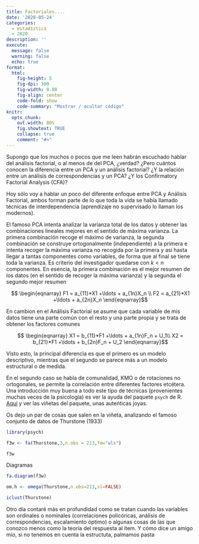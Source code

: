 ```yaml
---
title: Factoriales....
date: '2020-05-24'
categories:
  - estadística
  - 2020
description: ''
execute: 
  message: false
  warning: false
  echo: true
format: 
  html: 
    fig-height: 5
    fig-dpi: 300
    fig-width: 8.88
    fig-align: center
    code-fold: show
    code-summary: "Mostrar / ocultar código"
knitr:
  opts_chunk:
    out.width: 80%
    fig.showtext: TRUE
    collapse: true
    comment: "#>" 
---
```



Supongo que los muchos o pocos que me leen habrán escuchado hablar del análisis factorial, o al menos de del PCA, ¿verdad? ¿Pero cuántos conocen la diferencia entre un PCA y un análisis factorial? ¿Y la relación entre un análisis de correspondencias y un PCA? ¿Y los Confirmatory Factorial Analysis (CFA)?  


Hoy sólo voy a hablar un poco del diferente enfoque entre PCA y Análisis Factorial, ambos forman parte de lo que toda la vida se había llamado técnicas de interdependencia (aprendizaje no supervisado lo llaman los modernos). 

El famoso PCA intenta analizar la varianza total de los datos y obtener las combinaciones lineales mejores en el sentido de máxima varianza. La primera combinación recoge el máximo de varianza, la segunda combinación se construye ortogonalmente (independiente) a la primera e intenta recoger la máxima varianza no recogida por la primera y así hasta llegar a tantas componentes como variables, de forma que al final se tiene toda la varianza.
Es criterio del investigador quedarse con $k<n$ componentes. En esencia, la primera combinación es el mejor resumen de los datos (en el sentido de recoger la máxima varianza) y la segunda el segundo mejor resumen

$$ \begin{eqnarray} F1 = a_{11}*X1 +\ldots  + a_{1n}X_n \\
F2 =  a_{21}*X1 +\ldots  + a_{2n}X_n
\end{eqnarray}$$


En cambion en el Análisis Factorial se asume que cada variable de mis datos tiene una parte común con el resto y una parte propia y se trata de obtener los factores comunes


$$ \begin{eqnarray} X1 = b_{11}*F1 +\ldots  + a_{1n}F_n  + U_1\\
X2 =  b_{21}*F1 +\ldots  + b_{2n}F_n + U_2
\end{eqnarray}$$


Visto esto, la principal diferencia es que el primero es un modelo descriptivo, mientras que el segundo se parece más a un modelo estructural o de medida. 

En el segundo caso se habla de comunalidad, KMO o de rotaciones no ortogonales, se permite la correlación entre diferentes factores etcétera. Una introducción muy buena a todo este tipo de técnicas (provenientes muchas veces de la psicología) es ver la ayuda del paquete `psych` de R. [Aquí](https://personality-project.org/r/psych/) y ver las viñetas del paquete, unas auteńticas joyas. 


Os dejo un par de cosas que salen en la viñeta, analizando el famoso conjunto de datos de Thurstone (1933)


```r
library(psych)

```
```r
f3w <- fa(Thurstone,3,n.obs = 213,fm="wls")

f3w
```

Diagramas

```r
fa.diagram(f3w)
```


```r
om.h <- omega(Thurstone,n.obs=213,sl=FALSE)
```


```r
iclust(Thurstone)
```

Otro día contaré más en profundidad como se tratan cuando las variables son ordinales o nominales (correlaciones policóricas, análisis de correspondencias, escalamiento óptimo) o algunas cosas de las que conozco menos como la teoría del respuesta al ítem. Y cómo dice un amigo mío, si no tenemos en cuenta la estructuta, palmamos pasta

